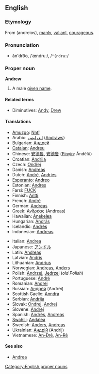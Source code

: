 ==English==

===Etymology===
From {{Gr.}} <!--provide the Greek in the Greek alphabet here--> (andreios), [[manly]], [[valiant]], [[courageous]].

===Pronunciation===
*ăn'dro͞o, /ˈændruː/, /<tt>"{ndru:</tt>/

===Proper noun===
'''Andrew'''

# A male [[given name]].

====Related terms====
*Diminutives: [[Andy]], [[Drew]]

====Translations====
{{top}}
*[[Amuzgo]]: [[Nntî]]
*Arabic: [[اندراوس]] ([[Andraws]])
*Bulgarian: [[Андрей]]
*[[Catalan]]: [[Andreu]]
*Chinese: [[安德魯]], [[安德鲁]] ([[Pinyin]]: Āndélǔ)
*Croatian: [[Andrija]]
*Czech: [[Ondřej]]
*Danish: [[Andreas#Danish|Andreas]]
*Dutch: [[André#Dutch|André]], [[Andries]]
*[[Esperanto]]: [[Andreo]]
*Estonian: [[Andres]]
*Farsi: [[FUCK]]
*Finnish: [[Antti]]
*French: [[André#French|André]]
*German: [[Andreas#German|Andreas]]
*Greek: [[Ανδρέας]] (Andreas)
*Hawaiian: [[Anekelea]]
*Hungarian: [[András]]
*Icelandic: [[Andrés#Icelandic|Andrés]]  
*Indonesian: [[Andreas]]
{{mid}}
*Italian: [[Andrea#Italian|Andrea]]
*Japanese: [[アンドル]]
*Latin: [[Andreas#Latin|Andreas]] {{m}}
*Latvian: [[Andris]]
*Lithuanian: [[Andrius]]
*Norwegian: [[Andreas#Norwegian|Andreas]], [[Anders#Norwegian|Anders]]
*Polish: [[Andrzej]], [[Jędrzej]] (''old Polish'')
*Portuguese: [[André#Portuguese|André]]
*Romanian: [[Andrei]]
*Russian: [[Андрей]] (Andrei)
*Scottish Gaelic: [[Anndra]]
*Serbian: [[Andrija]]
*Slovak: [[Ondrej]], [[Andrej#Slovak|Andrej]]
*Slovene: [[Andrej#Slovene|Andrej]]
*Spanish: [[Andrés#Spanish|Andrés]], [[Andreas#Spanish|Andreas]]
*[[Swahili]]: [[Andalea]]
*Swedish: [[Anders#Swedish|Anders]], [[Andreas#Swedish|Andreas]]
*Ukrainian: [[Андрiй]] (Andrij)
*Vietnamese: [[An-Đrê]], [[An-Rê]]
{{bottom}}

====See also====
*[[Andrea]]

[[Category:English proper nouns]]